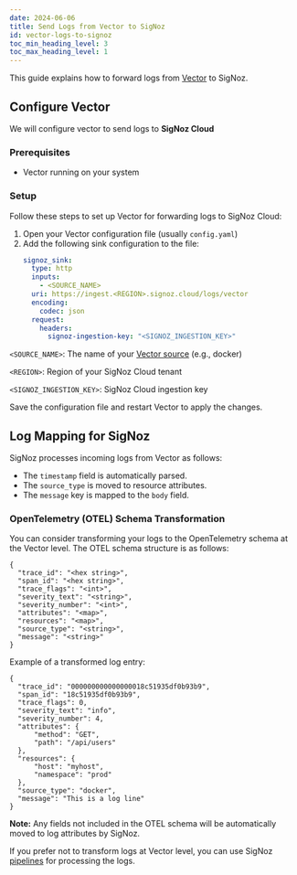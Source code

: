 ```yaml
---
date: 2024-06-06
title: Send Logs from Vector to SigNoz
id: vector-logs-to-signoz
toc_min_heading_level: 3
toc_max_heading_level: 1
---
```


This guide explains how to forward logs from [Vector](https://vector.dev/) to SigNoz.

<Tabs>

<TabItem value="signoz-cloud" label="SigNoz Cloud" default>

## Configure Vector 

We will configure vector to send logs to **SigNoz Cloud**

### Prerequisites

- Vector running on your system

### Setup

Follow these steps to set up Vector for forwarding logs to SigNoz Cloud:

1. Open your Vector configuration file (usually `config.yaml`)
2. Add the following sink configuration to the file:
    ```yaml
    signoz_sink:
      type: http
      inputs:
        - <SOURCE_NAME>
      uri: https://ingest.<REGION>.signoz.cloud/logs/vector
      encoding:
        codec: json
      request:
        headers:
          signoz-ingestion-key: "<SIGNOZ_INGESTION_KEY>"
    ```

`<SOURCE_NAME>`: The name of your [Vector source](https://vector.dev/docs/reference/configuration/sources/) (e.g., docker)

`<REGION>`: Region of your SigNoz Cloud tenant

`<SIGNOZ_INGESTION_KEY>`: SigNoz Cloud ingestion key

Save the configuration file and restart Vector to apply the changes.


## Log Mapping for SigNoz

SigNoz processes incoming logs from Vector as follows:

- The `timestamp` field is automatically parsed.
- The `source_type` is moved to resource attributes.
- The `message` key is mapped to the `body` field.

### OpenTelemetry (OTEL) Schema Transformation

You can consider transforming your logs to the OpenTelemetry schema at the Vector level. The OTEL schema structure is as follows:
```
{
  "trace_id": "<hex string>",
  "span_id": "<hex string>",
  "trace_flags": "<int>",
  "severity_text": "<string>",
  "severity_number": "<int>",
  "attributes": "<map>",
  "resources": "<map>",
  "source_type": "<string>",
  "message": "<string>"
}
```

Example of a transformed log entry:
```
{
  "trace_id": "000000000000000018c51935df0b93b9",
  "span_id": "18c51935df0b93b9",
  "trace_flags": 0,
  "severity_text": "info",
  "severity_number": 4,
  "attributes": {
      "method": "GET",
      "path": "/api/users"
  },
  "resources": {
      "host": "myhost",
      "namespace": "prod"
  },
  "source_type": "docker",
  "message": "This is a log line"
}
```

**Note:** Any fields not included in the OTEL schema will be automatically moved to log attributes by SigNoz.


If you prefer not to transform logs at Vector level, you can use SigNoz [pipelines](https://signoz.io/docs/logs-pipelines/introduction/) for processing the logs.

</TabItem>


</Tabs>